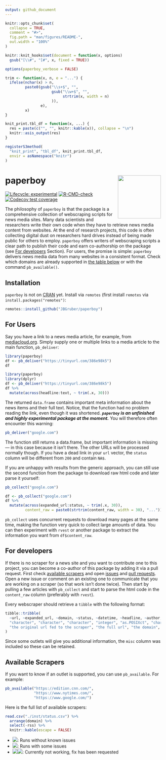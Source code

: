 ```yaml
---
output: github_document
---
```


```r
knitr::opts_chunk$set(
  collapse = TRUE,
  comment = "#>",
  fig.path = "man/figures/README-",
  out.width = "100%"
)

knitr::knit_hooks$set(document = function(x, options) 
  gsub("[\\#", "[#", x, fixed = TRUE))

options(paperboy_verbose = FALSE)

trim <- function(x, n, e = "...") {
  ifelse(nchar(x) > n,
         paste0(gsub("\\s+$", "", 
                     gsub("\\w+$", "", 
                          strtrim(x, width = n)
                     )),
                e),
         x)
}

knit_print.tbl_df = function(x, ...) {
  res = paste(c("", "", knitr::kable(x)), collapse = "\n")
  knitr::asis_output(res)
}

registerS3method(
  "knit_print", "tbl_df", knit_print.tbl_df,
  envir = asNamespace("knitr")
)
```

# paperboy <img src="man/figures/logo.svg" align="right" height="139" />

<!-- badges: start -->
[![Lifecycle: experimental](https://img.shields.io/badge/lifecycle-experimental-orange.svg)](https://lifecycle.r-lib.org/articles/stages.html#experimental)
[![R-CMD-check](https://github.com/JBGruber/paperboy/workflows/R-CMD-check/badge.svg)](https://github.com/JBGruber/paperboy/actions)
[![Codecov test coverage](https://codecov.io/gh/JBGruber/paperboy/branch/main/graph/badge.svg)](https://codecov.io/gh/JBGruber/paperboy?branch=main)
<!-- badges: end -->

The philosophy of `paperboy` is that the package is a comprehensive collection of webscraping scripts for news media sites.
Many data scientists and researchers write their own code when they have to retrieve news media content from websites.
At the end of research projects, this code is often collecting digital dust on researchers hard drives instead of being made public for others to employ.
`paperboy` offers writers of webscraping scripts a clear path to publish their code and earn co-authorship on the package (see [For developers](#for-developers) Section).
For users, the promise is simple: `paperboy` delivers news media data from many websites in a consistent format.
Check which domains are already supported in [the table below](#available-scrapers) or with the command `pb_available()`.

## Installation

`paperboy` is not on [CRAN](https://CRAN.R-project.org) yet.
Install via `remotes` (first install `remotes` via `install.packages("remotes")`:

``` r
remotes::install_github("JBGruber/paperboy")
```

## For Users

Say you have a link to a news media article, for example, from [mediacloud.org](https://mediacloud.org/).
Simply supply one or multiple links to a media article to the main function, `pb_deliver`:

```r
library(paperboy)
df <- pb_deliver("https://tinyurl.com/386e98k5")
df
```

```r
library(paperboy)
library(dplyr)
df <- pb_deliver("https://tinyurl.com/386e98k5")
df %>% 
  mutate(across(headline:text, ~ trim(.x, 30)))
```

The returned `data.frame` contains important meta information about the news items and their full text.
Notice, that the function had no problem reading the link, even though it was shortened.
***`paperboy` is an unfinished and highly experimental package at the moment.***
You will therefore often encounter this warning:

```r
pb_deliver("google.com")
```

The function still returns a data.frame, but important information is missing --- in this case because it isn't there.
The other URLs will be processed normally though.
If you have a dead link in your `url` vector, the `status` column will be different from `200` and contain `NA`s.

If you are unhappy with results from the generic approach, you can still use the second function from the package to download raw html code and later parse it yourself:

```r
pb_collect("google.com")
```

```r
df <- pb_collect("google.com")
df %>% 
  mutate(across(expanded_url:status, ~ trim(.x, 30)),
         content_raw = paste0(strtrim(content_raw, width = 30), "..."))
```

`pb_collect` uses concurrent requests to download many pages at the same time, making the function very quick to collect large amounts of data.
You can then experiment with `rvest` or another package to extract the information you want from `df$content_raw`.

## For developers

If there is no scraper for a news site and you want to contribute one to this project, you can become a co-author of this package by adding it via a pull request.
First check [available scrapers](#available-scrapers) and open [issues](https://github.com/JBGruber/paperboy/issues) and [pull requests](https://github.com/JBGruber/paperboy/pulls).
Open a new issue or comment on an existing one to communicate that you are working on a scraper (so that work isn't done twice).
Then start by pulling a few articles with `pb_collect` and start to parse the html code in the `content_raw` column (preferably with `rvest`).

Every webscraper should retrieve a `tibble` with the following format:

```r
tibble::tribble(
  ~url, ~expanded_url, ~domain, ~status, ~datetime, ~headline, ~author, ~text, ~misc,
  "character", "character", "character", "integer", "as.POSIXct", "character", "character", "character", "list",
  "the original url fed to the scraper", "the full url", "the domain", "http status code", "publication datetime", "the headline", "the author", "the full text", "all other information that can be consistently found on a specific outlet"
)
```

Since some outlets will give you additional information, the `misc` column was included so these can be retained.

## Available Scrapers

If you want to know if an outlet is supported, you can use `pb_available`.
For example:

```r
pb_available("https://edition.cnn.com/",
             "https://www.nytimes.com/",
             "https://www.google.com/")
```

Here is the full list of available scrapers:

```r
read.csv("./inst/status.csv") %>% 
  arrange(domain) %>%
  select(-rss) %>% 
  knitr::kable(escape = FALSE)
```

- ![](https://img.shields.io/badge/status-gold-%23ffd700.svg): Runs without known issues
- ![](https://img.shields.io/badge/status-silver-%23C0C0C0.svg): Runs with some issues
- ![](https://img.shields.io/badge/status-broken-%23D8634C)![](https://img.shields.io/badge/status-requested-lightgrey): Currently not working, fix has been requested

